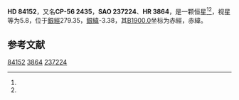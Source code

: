 {{Starbox begin
| name = HD 84152
}}
{{Starbox observe
| epoch = [[J2000.0|J2000.0]]
| constell = {{星座名待查}}<ref name=SIMBAD>{{cite web
 | url=http://simbad.u-strasbg.fr/simbad/sim-id?Ident=HR+3864
 | title=Pulsating variable Star
 | publisher=Centre de Données astronomiques de Strasbourg
 | work=SIMBAD
 | accessdate=2012-07-13
 | archive-date=2021-08-04
 | archive-url=https://web.archive.org/web/20210804104711/http://simbad.u-strasbg.fr/simbad/sim-id?Ident=HR+3864
 | dead-url=no
 }}</ref><ref name=DATA>{{cite web
 | url=http://vizier.u-strasbg.fr/viz-bin/VizieR-5?-out.add=.&-source=5050&-corr=PK=HR&-out.max=9999&HR=3864
 | title=VizieR Detailed Page
 | accessdate=2012-07-13
 | archive-date=2019-02-16
 | archive-url=https://web.archive.org/web/20190216121439/http://vizier.u-strasbg.fr/viz-bin/VizieR-5?-out.add=.&-source=5050&-corr=PK=HR&-out.max=9999&HR=3864
 | dead-url=no
 }}</ref>
| 星官 = 
| ra = {{RA|9|41|2.2}}<ref name=SIMBAD /><ref name=DATA />
| dec = {{DEC|-57|15|35}}<ref name=SIMBAD /><ref name=DATA />
| appmag_v = 5.8<ref name=SIMBAD /><ref name=DATA />
}}
{{Starbox character
| class = K0-1III<ref name=SIMBAD /><ref name=DATA />
| b-v = 1.09<ref name=SIMBAD /><ref name=DATA />
| u-b = 0.98<ref name=SIMBAD /><ref name=DATA />
| r-i = <ref name=SIMBAD /><ref name=DATA />
| variable = 
}}
{{Starbox astrometry
| radial_v = 0.98
| prop_mo_ra = 39
| parallax = 
| p_error = 
}}
{{Starbox catalog
| names =CP-56 2435，[[SAO星表|SAO]] 237224，[[HD星表|HD]] 84152，[[HR星表|HR]] 3864}}
{{Starbox reference |Simbad=HR+3864}}
{{Starbox end}}

'''HD 84152'''，又名'''CP-56 2435'''，'''SAO 237224'''、'''HR 3864'''，是一颗恒星<ref name=SIMBAD /><ref name=DATA />，视星等为5.8，位于[[銀道座標系|銀經]]279.35，[[銀道座標系|銀緯]]-3.38，其[[B1900.0|B1900.0]]坐标为赤經{{RA|9|37|52.4}}，赤緯{{DEC|-56|-3.38|11}}。

== 参考文献 ==
{{reflist}}

{{star-stub}}

[[Category:HD和HDE天體|84152]]
[[Category:HR天體|3864]]
[[Category:SAO天體|237224]]